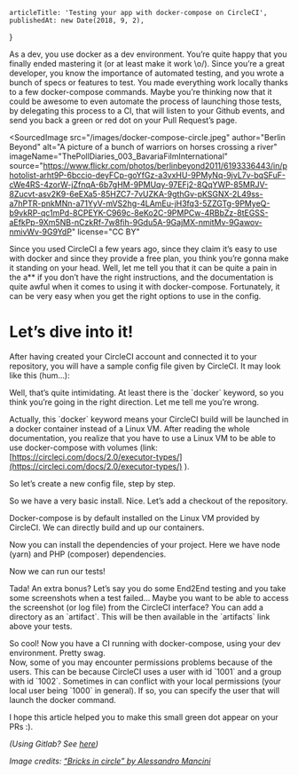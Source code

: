 
<Layout>

    articleTitle: 'Testing your app with docker-compose on CircleCI',
    publishedAt: new Date(2018, 9, 2),
}

<ArticleInfos meta={meta} />

As a dev, you use docker as a dev environment. You’re quite happy that you finally ended mastering it (or at least make it work \\o/). Since you’re a great developer, you know the importance of automated testing, and you wrote a bunch of specs or features to test. You made everything work locally thanks to a few docker-compose commands. Maybe you’re thinking now that it could be awesome to even automate the process of launching those tests, by delegating this process to a CI, that will listen to your Github events, and send you back a green or red dot on your Pull Request’s page.

<SourcedImage
    src="/images/docker-compose-circle.jpeg"
    author="Berlin Beyond"
    alt="A picture of a bunch of warriors on horses crossing a river"
    imageName="ThePollDiaries_003_BavariaFilmInternational"
    source="https://www.flickr.com/photos/berlinbeyond2011/6193336443/in/photolist-arht9P-6bccio-deyFCp-goYfGz-a3vxHU-9PMyNq-9jvL7v-bqSFuF-cWe4RS-4zorW-jZfnqA-6b7gHM-9PMUqy-97EFj2-8QqYWP-85MRJV-8Zucvt-asv2K9-6eEXa5-85HZC7-7vUZKA-9gthGv-pKSGNX-2L49ss-a7hPTR-pnkMNn-a71YyV-mVS2hg-4LAmEu-jH3fq3-5ZZGTg-9PMyeQ-b9vkRP-qc1mPd-8CPEYK-C969c-8eKo2C-9PMPCw-4RBbZz-8tEGSS-aEfkPp-9Xm5NB-nCzkRf-7w8fih-9Gdu5A-9GajMX-nmitMv-9Gawov-nmivWv-9G9YdP"
    license="CC BY"
></SourcedImage>

Since you used CircleCI a few years ago, since they claim it’s easy to use with docker and since they provide a free plan, you think you’re gonna make it standing on your head. Well, let me tell you that it can be quite a pain in the a\*\* if you don’t have the right instructions, and the documentation is quite awful when it comes to using it with docker-compose. Fortunately, it can be very easy when you get the right options to use in the config.

# Let’s dive into it!

After having created your CircleCI account and connected it to your repository, you will have a sample config file given by CircleCI. It may look like this (hum…):

Well, that’s quite intimidating. At least there is the \`docker\` keyword, so you think you’re going in the right direction. Let me tell me you’re wrong.

Actually, this \`docker\` keyword means your CircleCI build will be launched in a docker container instead of a Linux VM. After reading the whole documentation, you realize that you have to use a Linux VM to be able to use docker-compose with volumes (link: [https://circleci.com/docs/2.0/executor-types/](https://circleci.com/docs/2.0/executor-types/) ).

So let’s create a new config file, step by step.

So we have a very basic install. Nice. Let’s add a checkout of the repository.

Docker-compose is by default installed on the Linux VM provided by CircleCI. We can directly build and up our containers.

Now you can install the dependencies of your project. Here we have node (yarn) and PHP (composer) dependencies.

Now we can run our tests!

Tada! An extra bonus? Let’s say you do some End2End testing and you take some screenshots when a test failed… Maybe you want to be able to access the screenshot (or log file) from the CircleCI interface? You can add a directory as an \`artifact\`. This will be then available in the \`artifacts\` link above your tests.

So cool! Now you have a CI running with docker-compose, using your dev environment. Pretty swag.  
Now, some of you may encounter permissions problems because of the users. This can be because CircleCI uses a user with id \`1001\` and a group with id \`1002\`. Sometimes in can conflict with your local permissions (your local user being \`1000\` in general). If so, you can specify the user that will launch the docker command.

I hope this article helped you to make this small green dot appear on your PRs :).

_(Using Gitlab? See_ [_here_](https://medium.com/@einenlum/a-free-ci-using-docker-compose-for-your-gitlab-repositories-f1289e059a77)_)_

_Image credits:_ [_“Bricks in circle” by Alessandro Mancini_](https://www.flickr.com/photos/ingens/8882619935/)

</Layout>
